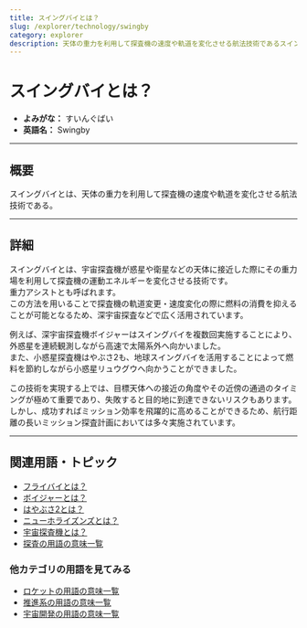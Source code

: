 ```yaml
---
title: スイングバイとは？
slug: /explorer/technology/swingby
category: explorer
description: 天体の重力を利用して探査機の速度や軌道を変化させる航法技術であるスイングバイの意味・定義・内容について解説します。  
---
```



<Head>
  <script type="application/ld+json">
    {`{
      "@context": "https://schema.org",
      "@type": "DefinedTerm",
      "name": "スイングバイ",
      "inDefinedTermSet": "https://www.space-portal.org",
      "termCode": "explorer/technology/swingby",
      "description": "天体の重力を利用して探査機の速度や軌道を変化させる航法技術であるスイングバイの意味・定義・内容について解説します。",
      "url": "https://www.space-portal.org/docs/explorer/technology/swingby"
    }`}
  </script>
</Head>

# スイングバイとは？

- **よみがな：** すいんぐばい  
- **英語名：** Swingby  

---

## 概要

スイングバイとは、天体の重力を利用して探査機の速度や軌道を変化させる航法技術である。

---

## 詳細

スイングバイとは、宇宙探査機が惑星や衛星などの天体に接近した際にその重力場を利用して探査機の運動エネルギーを変化させる技術です。  
重力アシストとも呼ばれます。  
この方法を用いることで探査機の軌道変更・速度変化の際に燃料の消費を抑えることが可能となるため、深宇宙探査などで広く活用されています。  

例えば、深宇宙探査機ボイジャーはスイングバイを複数回実施することにより、外惑星を連続観測しながら高速で太陽系外へ向かいました。  
また、小惑星探査機はやぶさ2も、地球スイングバイを活用することによって燃料を節約しながら小惑星リュウグウへ向かうことができました。  

この技術を実現する上では、目標天体への接近の角度やその近傍の通過のタイミングが極めて重要であり、失敗すると目的地に到達できないリスクもあります。  
しかし、成功すればミッション効率を飛躍的に高めることができるため、航行距離の長いミッション探査計画においては多々実施されています。  

---

## 関連用語・トピック

- [フライバイとは？](/docs/explorer/technology/flyby)
- [ボイジャーとは？](/docs/explorer/mission/voyager)
- [はやぶさ2とは？](/docs/explorer/mission/hayabusa2)
- [ニューホライズンズとは？](/docs/explorer/mission/new-horizons)
- [宇宙探査機とは？](/docs/explorer/space-probe)
- [探査の用語の意味一覧](/docs/category/explorer)

### 他カテゴリの用語を見てみる
- [ロケットの用語の意味一覧](/docs/category/rocket)
- [推進系の用語の意味一覧](/docs/category/propulsion)
- [宇宙開発の用語の意味一覧](/docs/category/glossary)
